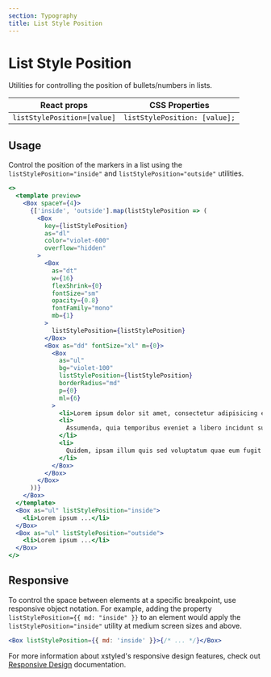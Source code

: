 ```yaml
---
section: Typography
title: List Style Position
---
```


# List Style Position

Utilities for controlling the position of bullets/numbers in lists.

| React props                 | CSS Properties                |
| --------------------------- | ----------------------------- |
| `listStylePosition=[value]` | `listStylePosition: [value];` |

## Usage

Control the position of the markers in a list using the `listStylePosition="inside"` and `listStylePosition="outside"` utilities.

```jsx preview
<>
  <template preview>
    <Box spaceY={4}>
      {['inside', 'outside'].map(listStylePosition => (
        <Box
          key={listStylePosition}
          as="dl"
          color="violet-600"
          overflow="hidden"
        >
          <Box
            as="dt"
            w={16}
            flexShrink={0}
            fontSize="sm"
            opacity={0.8}
            fontFamily="mono"
            mb={1}
          >
            listStylePosition={listStylePosition}
          </Box>
          <Box as="dd" fontSize="xl" m={0}>
            <Box
              as="ul"
              bg="violet-100"
              listStylePosition={listStylePosition}
              borderRadius="md"
              p={0}
              ml={6}
            >
              <li>Lorem ipsum dolor sit amet, consectetur adipisicing elit</li>
              <li>
                Assumenda, quia temporibus eveniet a libero incidunt suscipit
              </li>
              <li>
                Quidem, ipsam illum quis sed voluptatum quae eum fugit earum
              </li>
            </Box>
          </Box>
        </Box>
      ))}
    </Box>
  </template>
  <Box as="ul" listStylePosition="inside">
    <li>Lorem ipsum ...</li>
  </Box>
  <Box as="ul" listStylePosition="outside">
    <li>Lorem ipsum ...</li>
  </Box>
</>
```

## Responsive

To control the space between elements at a specific breakpoint, use responsive object notation. For example, adding the property `listStylePosition={{ md: "inside" }}` to an element would apply the `listStylePosition="inside"` utility at medium screen sizes and above.

```jsx
<Box listStylePosition={{ md: 'inside' }}>{/* ... */}</Box>
```

For more information about xstyled's responsive design features, check out [Responsive Design](@TODO-link) documentation.
